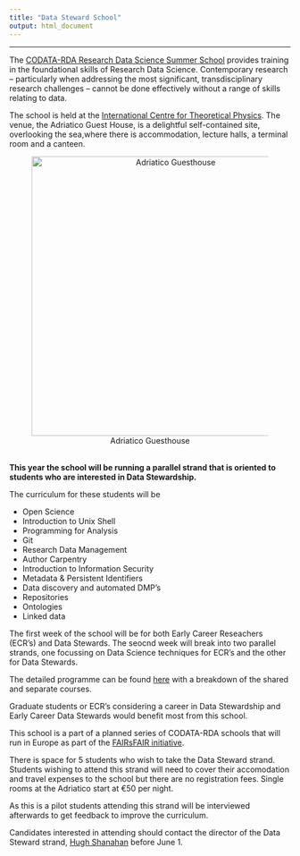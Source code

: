 ```yaml
---
title: "Data Steward School"
output: html_document
---
```


---

The [CODATA-RDA Research Data Science Summer School](http://www.codata.org/working-groups/research-data-science-summer-schools/datatrieste-2019) provides training in the foundational skills of Research Data Science.  Contemporary research – particularly when addressing the most significant, transdisciplinary research challenges – cannot be done effectively without a range of skills relating to data.  

The school is held at the [International Centre for Theoretical Physics](https://www.ictp.it/). The venue, the Adriatico Guest House, is a delightful self-contained site, overlooking the sea,where there is accommodation, lecture halls, a terminal room and a canteen.  

<center>
![Adriatico Guesthouse](./Adriatico.jpg){#id .class width=500}
</center>

<br> 
**This year the school will be running a parallel strand that is oriented to
students who are interested in Data Stewardship.** 

The curriculum for these students will be 

* Open Science
* Introduction to Unix Shell
* Programming for Analysis
* Git
* Research Data Management
* Author Carpentry
* Introduction to Information Security
* Metadata & Persistent Identifiers
* Data discovery and automated DMP's
* Repositories
* Ontologies
* Linked data


The first week of the school will be for both Early Career Reseachers (ECR's) and Data Stewards. The seocnd week will break into two parallel strands, one focussing on Data Science techniques for ECR's and the other for Data Stewards. 

The detailed programme can be found [here](./DataTrieste2019Programme/Timetable.html) with a breakdown of the shared and separate courses.

Graduate students or ECR's considering a career in Data Stewardship and Early Career Data Stewards would benefit most from this school.

This school is a part of a planned series of CODATA-RDA schools that will run in Europe as part of the [FAIRsFAIR initiative](https://www.fairsfair.eu).

There is space for 5 students who wish to take the Data Steward strand.
Students wishing to attend this strand will need to cover their accomodation and travel expenses to the school but there are no registration fees. Single rooms at the Adriatico start at €50 per night. 

As this is a pilot students attending this strand will be interviewed afterwards to get feedback to improve the curriculum.

Candidates interested in attending should contact the  director of the Data Steward strand, [Hugh Shanahan](mailto://hugh.shanahan@rhul.ac.uk) before June 1. 
